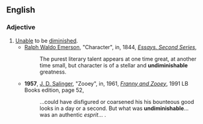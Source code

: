 ==English==

===Adjective===
{{en-adj}}

# [[unable|Unable]] to be [[diminished]].
#* [[w:Ralph Waldo Emerson|Ralph Waldo Emerson]], "Character", in, 1844, ''[[w:Ralph Waldo Emerson|Essays. Second Series]]'',
#*: The purest literary talent appears at one time great, at another time small, but character is of a stellar and '''undiminishable''' greatness.
#* '''1957''', [[w:J. D. Salinger|J. D. Salinger]], "Zooey", in, 1961, ''[[w:Franny and Zooey|Franny and Zooey]]'', 1991 LB Books edition, page 52,
#*: ...could have disfigured or coarsened his his bounteous good looks in a day or a second. But what was '''undiminishable'''... was an authentic ''esprit''...&nbsp;.